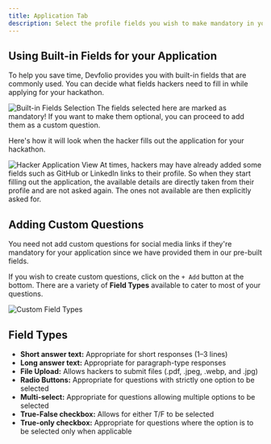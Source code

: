 ```yaml
---
title: Application Tab
description: Select the profile fields you wish to make mandatory in your hackathon application. The shorter your form is, the faster you stack up the applications.
---
```


## Using Built-in Fields for your Application

To help you save time, Devfolio provides you with built-in fields that are commonly used. You can decide what fields hackers need to fill in while applying for your hackathon.

<img src="/assets/image-8.1.webp" alt="Built-in Fields Selection" />

<Callout title="Mandatory Fields" type="error">
  The fields selected here are marked as mandatory! If you want to make them optional, you can proceed to add them as a custom question.
</Callout>

Here's how it will look when the hacker fills out the application for your hackathon.

<img src="/assets/image-8.2.webp" alt="Hacker Application View" />

<Callout title="Auto-filled Fields" type="info">
  At times, hackers may have already added some fields such as GitHub or LinkedIn links to their profile. So when they start filling out the application, the available details are directly taken from their profile and are not asked again. The ones not available are then explicitly asked for.
</Callout>

## Adding Custom Questions

<Callout title="Pro Tip" type="info">
  You need not add custom questions for social media links if they're mandatory for your application since we have provided them in our pre-built fields.
</Callout>

If you wish to create custom questions, click on the `+ Add` button at the bottom. There are a variety of **Field Types** available to cater to most of your questions.

<img src="/assets/image-8.3.webp" alt="Custom Field Types" />

## Field Types

- **Short answer text:** Appropriate for short responses (1–3 lines)
- **Long answer text:** Appropriate for paragraph-type responses
- **File Upload:** Allows hackers to submit files (.pdf, .jpeg, .webp, and .jpg)
- **Radio Buttons:** Appropriate for questions with strictly one option to be selected
- **Multi-select:** Appropriate for questions allowing multiple options to be selected
- **True-False checkbox:** Allows for either T/F to be selected
- **True-only checkbox:** Appropriate for questions where the option is to be selected only when applicable
